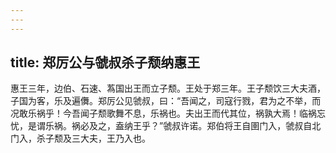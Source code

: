 ```yaml
---
---
---
```

title: 郑厉公与虢叔杀子颓纳惠王
---


惠王三年，边伯、石速、蒍国出王而立子颓。王处于郑三年。王子颓饮三大夫酒，子国为客，乐及遍儛。郑厉公见虢叔，曰：“吾闻之，司寇行戮，君为之不举，而况敢乐祸乎！今吾闻子颓歌舞不息，乐祸也。夫出王而代其位，祸孰大焉！临祸忘忧，是谓乐祸。祸必及之，盍纳王乎？”虢叔许诺。郑伯将王自圉门入，虢叔自北门入，杀子颓及三大夫，王乃入也。

